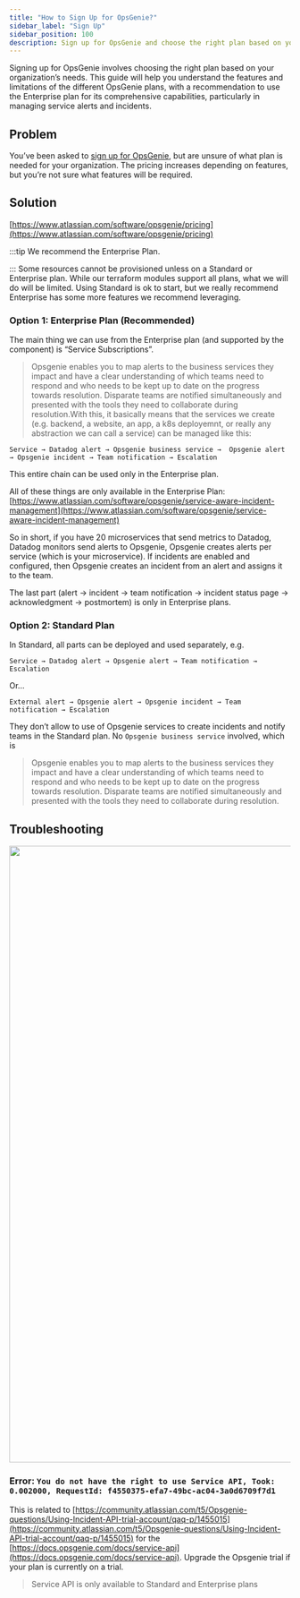 ```yaml
---
title: "How to Sign Up for OpsGenie?"
sidebar_label: "Sign Up"
sidebar_position: 100
description: Sign up for OpsGenie and choose the right plan based on your organization’s needs
---
```


<Intro>
Signing up for OpsGenie involves choosing the right plan based on your organization’s needs. This guide will help you understand the features and limitations of the different OpsGenie plans, with a recommendation to use the Enterprise plan for its comprehensive capabilities, particularly in managing service alerts and incidents.
</Intro>

## Problem

You’ve been asked to [sign up for OpsGenie](https://www.atlassian.com/software/opsgenie/pricing), but are unsure of what plan is needed for your organization. The pricing increases depending on features, but you’re not sure what features will be required.

## Solution

[https://www.atlassian.com/software/opsgenie/pricing](https://www.atlassian.com/software/opsgenie/pricing)

:::tip
We recommend the Enterprise Plan.

:::
Some resources cannot be provisioned unless on a Standard or Enterprise plan. While our terraform modules support all plans, what we will do will be limited. Using Standard is ok to start, but we really recommend Enterprise has some more features we recommend leveraging.

### Option 1: Enterprise Plan (Recommended)

The main thing we can use from the Enterprise plan (and supported by the component) is “Service Subscriptions”.

> Opsgenie enables you to map alerts to the business services they impact and have a clear understanding of which teams need to respond and who needs to be kept up to date on the progress towards resolution. Disparate teams are notified simultaneously and presented with the tools they need to collaborate during resolution.With this, it basically means that the services we create (e.g. backend, a website, an app, a k8s deployemnt, or really any abstraction we can call a service) can be managed like this:

```
Service → Datadog alert → Opsgenie business service →  Opsgenie alert → Opsgenie incident → Team notification → Escalation
```

This entire chain can be used only in the Enterprise plan.

All of these things are only available in the Enterprise Plan: [https://www.atlassian.com/software/opsgenie/service-aware-incident-management](https://www.atlassian.com/software/opsgenie/service-aware-incident-management)

So in short, if you have 20 microservices that send metrics to Datadog, Datadog monitors send alerts to Opsgenie, Opsgenie creates alerts per service (which is your microservice). If incidents are enabled and configured, then Opsgenie creates an incident from an alert and assigns it to the team.

The last part (alert → incident → team notification → incident status page → acknowledgment → postmortem) is only in Enterprise plans.

### Option 2: Standard Plan

In Standard, all parts can be deployed and used separately, e.g.

```
Service → Datadog alert → Opsgenie alert → Team notification → Escalation
```
Or...

```
External alert → Opsgenie alert → Opsgenie incident → Team notification → Escalation
```
They don’t allow to use of Opsgenie services to create incidents and notify teams in the Standard plan. No `Opsgenie business service` involved, which is

> Opsgenie enables you to map alerts to the business services they impact and have a clear understanding of which teams need to respond and who needs to be kept up to date on the progress towards resolution. Disparate teams are notified simultaneously and presented with the tools they need to collaborate during resolution.

## Troubleshooting

<img src="/assets/refarch/image-20211124-035525.png" height="1102" width="1188" /><br/>

### Error: `You do not have the right to use Service API, Took: 0.002000, RequestId: f4550375-efa7-49bc-ac04-3a0d6709f7d1`
This is related to [https://community.atlassian.com/t5/Opsgenie-questions/Using-Incident-API-trial-account/qaq-p/1455015](https://community.atlassian.com/t5/Opsgenie-questions/Using-Incident-API-trial-account/qaq-p/1455015) for the [https://docs.opsgenie.com/docs/service-api](https://docs.opsgenie.com/docs/service-api). Upgrade the Opsgenie trial if your plan is currently on a trial.

> Service API is only available to Standard and Enterprise plans


